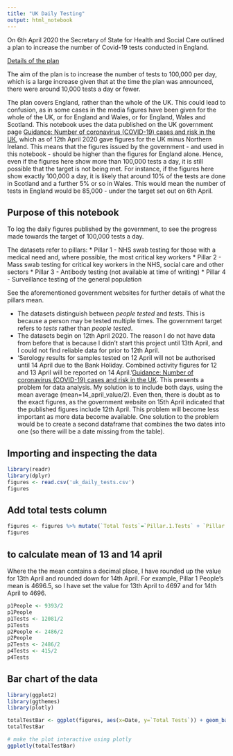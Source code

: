 ```yaml
---
title: "UK Daily Testing"
output: html_notebook
---
```

  
On 6th April 2020 the Secretary of State for Health and Social Care outlined a plan to increase the number of Covid-19 tests conducted in England.

[Details of the plan](
https://www.gov.uk/government/publications/coronavirus-covid-19-scaling-up-testing-programmes/coronavirus-covid-19-scaling-up-our-testing-programmes)

The aim of the plan is to increase the number of tests to 100,000 per day, which is a large increase given that at the time the plan was announced, there were around 10,000 tests a day or fewer.

The plan covers England, rather than the whole of the UK. This could lead to confusion, as in some cases in the media figures have been given for the whole of the UK, or for England and Wales, or for England, Wales and Scotland. This notebook uses the data published on the UK government page [Guidance: Number of coronavirus (COVID-19) cases and risk in the UK](https://www.gov.uk/guidance/coronavirus-covid-19-information-for-the-public), which as of 12th April 2020 gave figures for the UK minus Northern Ireland. This means that the figures issued by the government - and used in this notebook - should be higher than the figures for England alone. Hence, even if the figures here show more than 100,000 tests a day, it is still possible that the target is not being met. For instance, if the figures here show exactly 100,000 a day, it is likely that around 10% of the tests are done in Scotland and a further 5% or so in Wales. This would mean the number of tests in England would be 85,000 - under the target set out on 6th April.

## Purpose of this notebook
To log the daily figures published by the government, to see the progress made towards the target of 100,000 tests a day.

The datasets refer to pillars:
* Pillar 1 - NHS swab testing for those with a medical need and, where possible, the most critical key workers
* Pillar 2 - Mass swab testing for critical key workers in the NHS, social care and other sectors
* Pillar 3 - Antibody testing (not available at time of writing)
* Pillar 4 - Surveillance testing of the general population

See the aforementioned government websites for further details of what the pillars mean.


* The datasets distinguish between _people tested_ and _tests_. This is because a person may be tested multiple times. The government target refers to _tests_ rather than _people tested_.
* The datasets begin on 12th April 2020. The reason I do not have data from before that is because I didn't start this project until 13th April, and I could not find reliable data for prior to 12th April. 
* 'Serology results for samples tested on 12 April will not be authorised until 14 April due to the Bank Holiday. Combined activity figures for 12 and 13 April will be reported on 14 April.'[Guidance: Number of coronavirus (COVID-19) cases and risk in the UK](https://www.gov.uk/guidance/coronavirus-covid-19-information-for-the-public). This presents a problem for data analysis. My solution is to include both days, using the mean average (mean=14_april_value/2). Even then, there is doubt as to the exact figures, as the government website on 15th April indicated that the published figures include 12th April. This problem will become less important as more data become available. One solution to the problem would be to create a second dataframe that combines the two dates into one (so there will be a date missing from the table).


## Importing and inspecting the data
```r
library(readr)
library(dplyr)
figures <- read.csv('uk_daily_tests.csv')
figures
```

## Add total tests column 
```r
figures <- figures %>% mutate(`Total Tests`=`Pillar.1.Tests` + `Pillar.2.Tests` + `Pillar.4.Tests`)
figures
```

## to calculate mean of 13 and 14 april
Where the the mean contains a decimal place, I have rounded up the value for 13th April and rounded down for 14th April. For example, Pillar 1 People's mean is 4696.5, so I have set the value for 13th April to 4697 and for 14th April to 4696.
```r
p1People <- 9393/2
p1People
p1Tests <- 12081/2
p1Tests
p2People <- 2486/2
p2People
p2Tests <- 2486/2
p4Tests <- 415/2
p4Tests

```

## Bar chart of the data
```r
library(ggplot2)
library(ggthemes)
library(plotly)

totalTestBar <- ggplot(figures, aes(x=Date, y=`Total Tests`)) + geom_bar(stat='identity', fill='#87189D') + ggtitle('Number of Tests Conducted per Day (all Pillars') + theme_clean()
totalTestBar

# make the plot interactive using plotly
ggplotly(totalTestBar)

```


